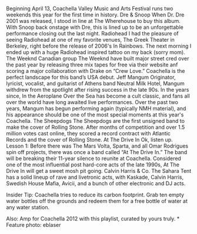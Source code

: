 Beginning April 13, Coachella Valley Music and Arts Festival runs two weekends this year for the first time in history.
Dre &amp; Snoop
When Dr. Dre 2001 was released, I stood in line at The Wherehouse to buy this album. With Snoop back onstage with Dre, this is lined up to be an unforgettable performance closing out the last night.
Radiohead
I had the pleasure of seeing Radiohead at one of my favorite venues, The Greek Theater in Berkeley, right before the release of 2006's In Rainbows. The next morning I ended up with a huge Radiohead inspired tattoo on my back (sorry mom).
The Weeknd
Canadian group The Weeknd have built major street cred over the past year by releasing three mix tapes for free via their website anf scoring a major collaboration with Drake on “Crew Love.” Coachella is the perfect landscape for this band’s USA debut.
Jeff Mangum
Originator, lyricist, vocalist, and guitarist of Athens band Neutral Milk Hotel, Mangum withdrew from the spotlight after rising success in the late 90s. In the years since, In the Aeroplane Over the Sea has become a cult classic, and fans all over the world have long awaited live performances. Over the past two years, Mangum has begun performing again (typically NMH material), and his appearance should be one of the most special moments at this year's Coachella.
The Sheepdogs
The Sheepdogs are the first unsigned band to make the cover of Rolling Stone. After months of competition and over 1.5 million votes cast online, they scored a record contract with Atlantic Records and the cover of Rolling Stone.
At The Drive In
Ok, listen up. Lesson 1: Before there was The Mars Volta, Sparta, and all Omar Rodrigues spin off projects, there was once a band called “At The Drive In.” The band will be breaking their 11-year silence to reunite at Coachella. Considered one of the most influential post hard-core acts of the late 1990s, At The Drive In will get a sweet mosh pit going.
Calvin Harris &amp; Co.
The Sahara Tent has a solid lineup of rave and livetronic acts, with Kaskade, Calvin Harris, Swedish House Mafia, Avicii, and a bunch of other electronic and DJ acts.

Insider Tip: Coachella tries to reduce its carbon footprint. Grab ten empty water bottles off the grounds and redeem them for a free bottle of water at any water station.

Also: Amp for Coachella 2012 with this playlist, curated by yours truly. * Feature photo: eblaser